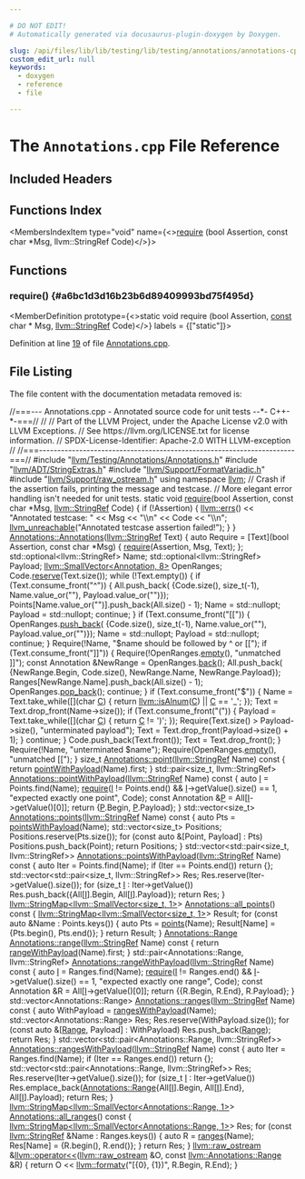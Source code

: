 ```yaml
---

# DO NOT EDIT!
# Automatically generated via docusaurus-plugin-doxygen by Doxygen.

slug: /api/files/lib/lib/testing/lib/testing/annotations/annotations-cpp
custom_edit_url: null
keywords:
  - doxygen
  - reference
  - file

---
```





# The `Annotations.cpp` File Reference

<DoxygenPage pluginConfig={pluginConfig}>



## Included Headers

<IncludesList>
<IncludesListItem
  filePath="llvm/Testing/Annotations/Annotations.h"
  permalink="/docs/api/files/include/include/llvm/include/llvm/testing/include/llvm/testing/annotations/annotations-h"
  isLocal="true" />
<IncludesListItem
  filePath="llvm/ADT/StringExtras.h"
  permalink="/docs/api/files/include/include/llvm/include/llvm/adt/stringextras-h"
  isLocal="true" />
<IncludesListItem
  filePath="llvm/Support/FormatVariadic.h"
  permalink="/docs/api/files/include/include/llvm/include/llvm/support/formatvariadic-h"
  isLocal="true" />
<IncludesListItem
  filePath="llvm/Support/raw_ostream.h"
  permalink="/docs/api/files/include/include/llvm/include/llvm/support/raw-ostream-h"
  isLocal="true" />
</IncludesList>

## Functions Index

<MembersIndex>

<MembersIndexItem
  type="void"
  name={<><a href="#a6bc1d3d16b23b6d89409993bd75f495d">require</a> (bool Assertion, const char &#42;Msg, llvm::StringRef Code)</>}>
</MembersIndexItem>

</MembersIndex>


<SectionDefinition>

## Functions

### require() {#a6bc1d3d16b23b6d89409993bd75f495d}

<MemberDefinition
  prototype={<>static void require (bool Assertion, <a href="/docs/api/files/lib/lib/target/lib/target/aarch64/aarch64promoteconstant-cpp/#a90f8350fecae261c25be85d38b451bff">const</a> char &#42; Msg, <a href="/docs/api/classes/llvm/stringref">llvm::StringRef</a> Code)</>}
  labels = {["static"]}>

Definition at line <a href="#l00019">19</a> of file <a href="/docs/api/files/lib/lib/testing/lib/testing/annotations/annotations-cpp">Annotations.cpp</a>.
</MemberDefinition>

</SectionDefinition>

## File Listing

The file content with the documentation metadata removed is:

<ProgramListing>

<Link id="l00001" /><CodeLine lineNumber="1"><Highlight kind="comment">//===--- Annotations.cpp - Annotated source code for unit tests --&#42;- C++-&#42;-===//</Highlight><Highlight kind="normal"></Highlight></CodeLine>
<Link id="l00002" /><CodeLine lineNumber="2"><Highlight kind="normal"></Highlight><Highlight kind="comment">//</Highlight><Highlight kind="normal"></Highlight></CodeLine>
<Link id="l00003" /><CodeLine lineNumber="3"><Highlight kind="normal"></Highlight><Highlight kind="comment">// Part of the LLVM Project, under the Apache License v2.0 with LLVM Exceptions.</Highlight><Highlight kind="normal"></Highlight></CodeLine>
<Link id="l00004" /><CodeLine lineNumber="4"><Highlight kind="normal"></Highlight><Highlight kind="comment">// See https://llvm.org/LICENSE.txt for license information.</Highlight><Highlight kind="normal"></Highlight></CodeLine>
<Link id="l00005" /><CodeLine lineNumber="5"><Highlight kind="normal"></Highlight><Highlight kind="comment">// SPDX-License-Identifier: Apache-2.0 WITH LLVM-exception</Highlight><Highlight kind="normal"></Highlight></CodeLine>
<Link id="l00006" /><CodeLine lineNumber="6"><Highlight kind="normal"></Highlight><Highlight kind="comment">//</Highlight><Highlight kind="normal"></Highlight></CodeLine>
<Link id="l00007" /><CodeLine lineNumber="7"><Highlight kind="normal"></Highlight><Highlight kind="comment">//===----------------------------------------------------------------------===//</Highlight><Highlight kind="normal"></Highlight></CodeLine>
<Link id="l00008" /><CodeLine lineNumber="8"><Highlight kind="normal"></Highlight></CodeLine>
<Link id="l00009" /><CodeLine lineNumber="9"><Highlight kind="normal"></Highlight><Highlight kind="preprocessor">#include &quot;<a href="/docs/api/files/include/include/llvm/include/llvm/testing/include/llvm/testing/annotations/annotations-h">llvm/Testing/Annotations/Annotations.h</a>&quot;</Highlight><Highlight kind="normal"></Highlight></CodeLine>
<Link id="l00010" /><CodeLine lineNumber="10"><Highlight kind="normal"></Highlight></CodeLine>
<Link id="l00011" /><CodeLine lineNumber="11"><Highlight kind="normal"></Highlight><Highlight kind="preprocessor">#include &quot;<a href="/docs/api/files/include/include/llvm/include/llvm/adt/stringextras-h">llvm/ADT/StringExtras.h</a>&quot;</Highlight><Highlight kind="normal"></Highlight></CodeLine>
<Link id="l00012" /><CodeLine lineNumber="12"><Highlight kind="normal"></Highlight><Highlight kind="preprocessor">#include &quot;<a href="/docs/api/files/include/include/llvm/include/llvm/support/formatvariadic-h">llvm/Support/FormatVariadic.h</a>&quot;</Highlight><Highlight kind="normal"></Highlight></CodeLine>
<Link id="l00013" /><CodeLine lineNumber="13"><Highlight kind="normal"></Highlight><Highlight kind="preprocessor">#include &quot;<a href="/docs/api/files/include/include/llvm/include/llvm/support/raw-ostream-h">llvm/Support/raw&#95;ostream.h</a>&quot;</Highlight><Highlight kind="normal"></Highlight></CodeLine>
<Link id="l00014" /><CodeLine lineNumber="14"><Highlight kind="normal"></Highlight></CodeLine>
<Link id="l00015" /><CodeLine lineNumber="15"><Highlight kind="normal"></Highlight><Highlight kind="keyword">using namespace </Highlight><Highlight kind="normal"><a href="/docs/api/namespaces/llvm">llvm</a>;</Highlight></CodeLine>
<Link id="l00016" /><CodeLine lineNumber="16"><Highlight kind="normal"></Highlight></CodeLine>
<Link id="l00017" /><CodeLine lineNumber="17"><Highlight kind="normal"></Highlight><Highlight kind="comment">// Crash if the assertion fails, printing the message and testcase.</Highlight><Highlight kind="normal"></Highlight></CodeLine>
<Link id="l00018" /><CodeLine lineNumber="18"><Highlight kind="normal"></Highlight><Highlight kind="comment">// More elegant error handling isn&#39;t needed for unit tests.</Highlight><Highlight kind="normal"></Highlight></CodeLine>
<Link id="l00019" /><CodeLine lineNumber="19" lineLink="#a6bc1d3d16b23b6d89409993bd75f495d"><Highlight kind="normal"></Highlight><Highlight kind="keyword">static</Highlight><Highlight kind="normal"> </Highlight><Highlight kind="keywordtype">void</Highlight><Highlight kind="normal"> <a href="#a6bc1d3d16b23b6d89409993bd75f495d">require</a>(</Highlight><Highlight kind="keywordtype">bool</Highlight><Highlight kind="normal"> Assertion, </Highlight><Highlight kind="keyword">const</Highlight><Highlight kind="normal"> </Highlight><Highlight kind="keywordtype">char</Highlight><Highlight kind="normal"> &#42;Msg, <a href="/docs/api/classes/llvm/stringref">llvm::StringRef</a> Code) &#123;</Highlight></CodeLine>
<Link id="l00020" /><CodeLine lineNumber="20"><Highlight kind="normal">  </Highlight><Highlight kind="keywordflow">if</Highlight><Highlight kind="normal"> (!Assertion) &#123;</Highlight></CodeLine>
<Link id="l00021" /><CodeLine lineNumber="21"><Highlight kind="normal">    <a href="/docs/api/namespaces/llvm/#a9a7b5c68c90f85baaedaa854cc5002cc">llvm::errs</a>() &lt;&lt; </Highlight><Highlight kind="stringliteral">&quot;Annotated testcase: &quot;</Highlight><Highlight kind="normal"> &lt;&lt; Msg &lt;&lt; </Highlight><Highlight kind="stringliteral">&quot;\\n&quot;</Highlight><Highlight kind="normal"> &lt;&lt; Code &lt;&lt; </Highlight><Highlight kind="stringliteral">&quot;\\n&quot;</Highlight><Highlight kind="normal">;</Highlight></CodeLine>
<Link id="l00022" /><CodeLine lineNumber="22"><Highlight kind="normal">    <a href="/docs/api/files/include/include/llvm/include/llvm/support/errorhandling-h/#ace243f5c25697a1107cce46626b3dc94">llvm&#95;unreachable</a>(</Highlight><Highlight kind="stringliteral">&quot;Annotated testcase assertion failed!&quot;</Highlight><Highlight kind="normal">);</Highlight></CodeLine>
<Link id="l00023" /><CodeLine lineNumber="23"><Highlight kind="normal">  &#125;</Highlight></CodeLine>
<Link id="l00024" /><CodeLine lineNumber="24"><Highlight kind="normal">&#125;</Highlight></CodeLine>
<Link id="l00025" /><CodeLine lineNumber="25"><Highlight kind="normal"></Highlight></CodeLine>
<Link id="l00026" /><CodeLine lineNumber="26" lineLink="/docs/api/classes/llvm/annotations/#a0ac05d465c3984a3a3fe146902cf3759"><Highlight kind="normal"><a href="/docs/api/classes/llvm/annotations/#a0ac05d465c3984a3a3fe146902cf3759">Annotations::Annotations</a>(<a href="/docs/api/classes/llvm/stringref">llvm::StringRef</a> Text) &#123;</Highlight></CodeLine>
<Link id="l00027" /><CodeLine lineNumber="27"><Highlight kind="normal">  </Highlight><Highlight kind="keyword">auto</Highlight><Highlight kind="normal"> Require = &#91;Text&#93;(</Highlight><Highlight kind="keywordtype">bool</Highlight><Highlight kind="normal"> Assertion, </Highlight><Highlight kind="keyword">const</Highlight><Highlight kind="normal"> </Highlight><Highlight kind="keywordtype">char</Highlight><Highlight kind="normal"> &#42;Msg) &#123;</Highlight></CodeLine>
<Link id="l00028" /><CodeLine lineNumber="28"><Highlight kind="normal">    <a href="#a6bc1d3d16b23b6d89409993bd75f495d">require</a>(Assertion, Msg, Text);</Highlight></CodeLine>
<Link id="l00029" /><CodeLine lineNumber="29"><Highlight kind="normal">  &#125;;</Highlight></CodeLine>
<Link id="l00030" /><CodeLine lineNumber="30"><Highlight kind="normal">  std::optional&lt;llvm::StringRef&gt; Name;</Highlight></CodeLine>
<Link id="l00031" /><CodeLine lineNumber="31"><Highlight kind="normal">  std::optional&lt;llvm::StringRef&gt; Payload;</Highlight></CodeLine>
<Link id="l00032" /><CodeLine lineNumber="32"><Highlight kind="normal">  <a href="/docs/api/classes/llvm/smallvector">llvm::SmallVector&lt;Annotation, 8&gt;</a> OpenRanges;</Highlight></CodeLine>
<Link id="l00033" /><CodeLine lineNumber="33"><Highlight kind="normal"></Highlight></CodeLine>
<Link id="l00034" /><CodeLine lineNumber="34"><Highlight kind="normal">  Code.<a href="/docs/api/classes/llvm/smallvectorimpl/#a499ea32ca1b8d16cedfe01d1e5b08f29">reserve</a>(Text.size());</Highlight></CodeLine>
<Link id="l00035" /><CodeLine lineNumber="35"><Highlight kind="normal">  </Highlight><Highlight kind="keywordflow">while</Highlight><Highlight kind="normal"> (!Text.empty()) &#123;</Highlight></CodeLine>
<Link id="l00036" /><CodeLine lineNumber="36"><Highlight kind="normal">    </Highlight><Highlight kind="keywordflow">if</Highlight><Highlight kind="normal"> (Text.consume&#95;front(</Highlight><Highlight kind="stringliteral">&quot;^&quot;</Highlight><Highlight kind="normal">)) &#123;</Highlight></CodeLine>
<Link id="l00037" /><CodeLine lineNumber="37"><Highlight kind="normal">      All.push&#95;back(</Highlight></CodeLine>
<Link id="l00038" /><CodeLine lineNumber="38"><Highlight kind="normal">          &#123;Code.size(), size&#95;t(-1), Name.value&#95;or(</Highlight><Highlight kind="stringliteral">&quot;&quot;</Highlight><Highlight kind="normal">), Payload.value&#95;or(</Highlight><Highlight kind="stringliteral">&quot;&quot;</Highlight><Highlight kind="normal">)&#125;);</Highlight></CodeLine>
<Link id="l00039" /><CodeLine lineNumber="39"><Highlight kind="normal">      Points&#91;Name.value&#95;or(</Highlight><Highlight kind="stringliteral">&quot;&quot;</Highlight><Highlight kind="normal">)&#93;.push&#95;back(All.size() - 1);</Highlight></CodeLine>
<Link id="l00040" /><CodeLine lineNumber="40"><Highlight kind="normal">      Name = std::nullopt;</Highlight></CodeLine>
<Link id="l00041" /><CodeLine lineNumber="41"><Highlight kind="normal">      Payload = std::nullopt;</Highlight></CodeLine>
<Link id="l00042" /><CodeLine lineNumber="42"><Highlight kind="normal">      </Highlight><Highlight kind="keywordflow">continue</Highlight><Highlight kind="normal">;</Highlight></CodeLine>
<Link id="l00043" /><CodeLine lineNumber="43"><Highlight kind="normal">    &#125;</Highlight></CodeLine>
<Link id="l00044" /><CodeLine lineNumber="44"><Highlight kind="normal">    </Highlight><Highlight kind="keywordflow">if</Highlight><Highlight kind="normal"> (Text.consume&#95;front(</Highlight><Highlight kind="stringliteral">&quot;&#91;&#91;&quot;</Highlight><Highlight kind="normal">)) &#123;</Highlight></CodeLine>
<Link id="l00045" /><CodeLine lineNumber="45"><Highlight kind="normal">      OpenRanges.<a href="/docs/api/classes/llvm/smallvectortemplatebase/#af42bfbc067df27c19ee2fc859df58799">push&#95;back</a>(</Highlight></CodeLine>
<Link id="l00046" /><CodeLine lineNumber="46"><Highlight kind="normal">          &#123;Code.size(), size&#95;t(-1), Name.value&#95;or(</Highlight><Highlight kind="stringliteral">&quot;&quot;</Highlight><Highlight kind="normal">), Payload.value&#95;or(</Highlight><Highlight kind="stringliteral">&quot;&quot;</Highlight><Highlight kind="normal">)&#125;);</Highlight></CodeLine>
<Link id="l00047" /><CodeLine lineNumber="47"><Highlight kind="normal">      Name = std::nullopt;</Highlight></CodeLine>
<Link id="l00048" /><CodeLine lineNumber="48"><Highlight kind="normal">      Payload = std::nullopt;</Highlight></CodeLine>
<Link id="l00049" /><CodeLine lineNumber="49"><Highlight kind="normal">      </Highlight><Highlight kind="keywordflow">continue</Highlight><Highlight kind="normal">;</Highlight></CodeLine>
<Link id="l00050" /><CodeLine lineNumber="50"><Highlight kind="normal">    &#125;</Highlight></CodeLine>
<Link id="l00051" /><CodeLine lineNumber="51"><Highlight kind="normal">    Require(!Name, </Highlight><Highlight kind="stringliteral">&quot;$name should be followed by ^ or &#91;&#91;&quot;</Highlight><Highlight kind="normal">);</Highlight></CodeLine>
<Link id="l00052" /><CodeLine lineNumber="52"><Highlight kind="normal">    </Highlight><Highlight kind="keywordflow">if</Highlight><Highlight kind="normal"> (Text.consume&#95;front(</Highlight><Highlight kind="stringliteral">&quot;&#93;&#93;&quot;</Highlight><Highlight kind="normal">)) &#123;</Highlight></CodeLine>
<Link id="l00053" /><CodeLine lineNumber="53"><Highlight kind="normal">      Require(!OpenRanges.<a href="/docs/api/classes/llvm/smallvectortemplatecommon/#ad9a3c7bc26b130377bbafc170b5f88a2">empty</a>(), </Highlight><Highlight kind="stringliteral">&quot;unmatched &#93;&#93;&quot;</Highlight><Highlight kind="normal">);</Highlight></CodeLine>
<Link id="l00054" /><CodeLine lineNumber="54"><Highlight kind="normal"></Highlight></CodeLine>
<Link id="l00055" /><CodeLine lineNumber="55"><Highlight kind="normal">      </Highlight><Highlight kind="keyword">const</Highlight><Highlight kind="normal"> Annotation &amp;NewRange = OpenRanges.<a href="/docs/api/classes/llvm/smallvectortemplatecommon/#acd9e771a3296c6b24146955754620557">back</a>();</Highlight></CodeLine>
<Link id="l00056" /><CodeLine lineNumber="56"><Highlight kind="normal">      All.push&#95;back(</Highlight></CodeLine>
<Link id="l00057" /><CodeLine lineNumber="57"><Highlight kind="normal">          &#123;NewRange.Begin, Code.size(), NewRange.Name, NewRange.Payload&#125;);</Highlight></CodeLine>
<Link id="l00058" /><CodeLine lineNumber="58"><Highlight kind="normal">      Ranges&#91;NewRange.Name&#93;.push&#95;back(All.size() - 1);</Highlight></CodeLine>
<Link id="l00059" /><CodeLine lineNumber="59"><Highlight kind="normal"></Highlight></CodeLine>
<Link id="l00060" /><CodeLine lineNumber="60"><Highlight kind="normal">      OpenRanges.<a href="/docs/api/classes/llvm/smallvectortemplatebase/#ad97688dfe9cd802e2a0691cbe620218a">pop&#95;back</a>();</Highlight></CodeLine>
<Link id="l00061" /><CodeLine lineNumber="61"><Highlight kind="normal">      </Highlight><Highlight kind="keywordflow">continue</Highlight><Highlight kind="normal">;</Highlight></CodeLine>
<Link id="l00062" /><CodeLine lineNumber="62"><Highlight kind="normal">    &#125;</Highlight></CodeLine>
<Link id="l00063" /><CodeLine lineNumber="63"><Highlight kind="normal">    </Highlight><Highlight kind="keywordflow">if</Highlight><Highlight kind="normal"> (Text.consume&#95;front(</Highlight><Highlight kind="stringliteral">&quot;$&quot;</Highlight><Highlight kind="normal">)) &#123;</Highlight></CodeLine>
<Link id="l00064" /><CodeLine lineNumber="64"><Highlight kind="normal">      Name =</Highlight></CodeLine>
<Link id="l00065" /><CodeLine lineNumber="65"><Highlight kind="normal">          Text.take&#95;while(&#91;&#93;(</Highlight><Highlight kind="keywordtype">char</Highlight><Highlight kind="normal"> <a href="/docs/api/namespaces/llvm/callingconv/#ac6aa1387c4375260e2468eb5a77fdb4cafd841a49aec1539bc88abc8ff9e170fb">C</a>) &#123; </Highlight><Highlight kind="keywordflow">return</Highlight><Highlight kind="normal"> <a href="/docs/api/namespaces/llvm/#a8a0d39a17f2152e31271da7e7491d60e">llvm::isAlnum</a>(<a href="/docs/api/namespaces/llvm/callingconv/#ac6aa1387c4375260e2468eb5a77fdb4cafd841a49aec1539bc88abc8ff9e170fb">C</a>) || <a href="/docs/api/namespaces/llvm/callingconv/#ac6aa1387c4375260e2468eb5a77fdb4cafd841a49aec1539bc88abc8ff9e170fb">C</a> == </Highlight><Highlight kind="charliteral">&#39;&#95;&#39;</Highlight><Highlight kind="normal">; &#125;);</Highlight></CodeLine>
<Link id="l00066" /><CodeLine lineNumber="66"><Highlight kind="normal">      Text = Text.drop&#95;front(Name-&gt;size());</Highlight></CodeLine>
<Link id="l00067" /><CodeLine lineNumber="67"><Highlight kind="normal"></Highlight></CodeLine>
<Link id="l00068" /><CodeLine lineNumber="68"><Highlight kind="normal">      </Highlight><Highlight kind="keywordflow">if</Highlight><Highlight kind="normal"> (Text.consume&#95;front(</Highlight><Highlight kind="stringliteral">&quot;(&quot;</Highlight><Highlight kind="normal">)) &#123;</Highlight></CodeLine>
<Link id="l00069" /><CodeLine lineNumber="69"><Highlight kind="normal">        Payload = Text.take&#95;while(&#91;&#93;(</Highlight><Highlight kind="keywordtype">char</Highlight><Highlight kind="normal"> <a href="/docs/api/namespaces/llvm/callingconv/#ac6aa1387c4375260e2468eb5a77fdb4cafd841a49aec1539bc88abc8ff9e170fb">C</a>) &#123; </Highlight><Highlight kind="keywordflow">return</Highlight><Highlight kind="normal"> <a href="/docs/api/namespaces/llvm/callingconv/#ac6aa1387c4375260e2468eb5a77fdb4cafd841a49aec1539bc88abc8ff9e170fb">C</a> != </Highlight><Highlight kind="charliteral">&#39;)&#39;</Highlight><Highlight kind="normal">; &#125;);</Highlight></CodeLine>
<Link id="l00070" /><CodeLine lineNumber="70"><Highlight kind="normal">        Require(Text.size() &gt; Payload-&gt;size(), </Highlight><Highlight kind="stringliteral">&quot;unterminated payload&quot;</Highlight><Highlight kind="normal">);</Highlight></CodeLine>
<Link id="l00071" /><CodeLine lineNumber="71"><Highlight kind="normal">        Text = Text.drop&#95;front(Payload-&gt;size() + 1);</Highlight></CodeLine>
<Link id="l00072" /><CodeLine lineNumber="72"><Highlight kind="normal">      &#125;</Highlight></CodeLine>
<Link id="l00073" /><CodeLine lineNumber="73"><Highlight kind="normal"></Highlight></CodeLine>
<Link id="l00074" /><CodeLine lineNumber="74"><Highlight kind="normal">      </Highlight><Highlight kind="keywordflow">continue</Highlight><Highlight kind="normal">;</Highlight></CodeLine>
<Link id="l00075" /><CodeLine lineNumber="75"><Highlight kind="normal">    &#125;</Highlight></CodeLine>
<Link id="l00076" /><CodeLine lineNumber="76"><Highlight kind="normal">    Code.push&#95;back(Text.front());</Highlight></CodeLine>
<Link id="l00077" /><CodeLine lineNumber="77"><Highlight kind="normal">    Text = Text.drop&#95;front();</Highlight></CodeLine>
<Link id="l00078" /><CodeLine lineNumber="78"><Highlight kind="normal">  &#125;</Highlight></CodeLine>
<Link id="l00079" /><CodeLine lineNumber="79"><Highlight kind="normal">  Require(!Name, </Highlight><Highlight kind="stringliteral">&quot;unterminated $name&quot;</Highlight><Highlight kind="normal">);</Highlight></CodeLine>
<Link id="l00080" /><CodeLine lineNumber="80"><Highlight kind="normal">  Require(OpenRanges.<a href="/docs/api/classes/llvm/smallvectortemplatecommon/#ad9a3c7bc26b130377bbafc170b5f88a2">empty</a>(), </Highlight><Highlight kind="stringliteral">&quot;unmatched &#91;&#91;&quot;</Highlight><Highlight kind="normal">);</Highlight></CodeLine>
<Link id="l00081" /><CodeLine lineNumber="81"><Highlight kind="normal">&#125;</Highlight></CodeLine>
<Link id="l00082" /><CodeLine lineNumber="82"><Highlight kind="normal"></Highlight></CodeLine>
<Link id="l00083" /><CodeLine lineNumber="83" lineLink="/docs/api/classes/llvm/annotations/#a42b915e89f7fd192619acba583ca3852"><Highlight kind="normal"></Highlight><Highlight kind="keywordtype">size&#95;t</Highlight><Highlight kind="normal"> <a href="/docs/api/classes/llvm/annotations/#a42b915e89f7fd192619acba583ca3852">Annotations::point</a>(<a href="/docs/api/classes/llvm/stringref">llvm::StringRef</a> Name)</Highlight><Highlight kind="keyword"> const </Highlight><Highlight kind="normal">&#123;</Highlight></CodeLine>
<Link id="l00084" /><CodeLine lineNumber="84"><Highlight kind="normal">  </Highlight><Highlight kind="keywordflow">return</Highlight><Highlight kind="normal"> <a href="/docs/api/classes/llvm/annotations/#a485a64dfa1a7552e15848e40cf73e9ab">pointWithPayload</a>(Name).first;</Highlight></CodeLine>
<Link id="l00085" /><CodeLine lineNumber="85"><Highlight kind="normal">&#125;</Highlight></CodeLine>
<Link id="l00086" /><CodeLine lineNumber="86"><Highlight kind="normal"></Highlight></CodeLine>
<Link id="l00087" /><CodeLine lineNumber="87"><Highlight kind="normal">std::pair&lt;size&#95;t, llvm::StringRef&gt;</Highlight></CodeLine>
<Link id="l00088" /><CodeLine lineNumber="88" lineLink="/docs/api/classes/llvm/annotations/#a485a64dfa1a7552e15848e40cf73e9ab"><Highlight kind="normal"><a href="/docs/api/classes/llvm/annotations/#a485a64dfa1a7552e15848e40cf73e9ab">Annotations::pointWithPayload</a>(<a href="/docs/api/classes/llvm/stringref">llvm::StringRef</a> Name)</Highlight><Highlight kind="keyword"> const </Highlight><Highlight kind="normal">&#123;</Highlight></CodeLine>
<Link id="l00089" /><CodeLine lineNumber="89"><Highlight kind="normal">  </Highlight><Highlight kind="keyword">auto</Highlight><Highlight kind="normal"> <a href="/docs/api/files/lib/lib/support/md5-cpp/#ac0eafdc9ee161b71e7af98af736952fd">I</a> = Points.find(Name);</Highlight></CodeLine>
<Link id="l00090" /><CodeLine lineNumber="90"><Highlight kind="normal">  <a href="#a6bc1d3d16b23b6d89409993bd75f495d">require</a>(<a href="/docs/api/files/lib/lib/support/md5-cpp/#ac0eafdc9ee161b71e7af98af736952fd">I</a> != Points.end() &amp;&amp; <a href="/docs/api/files/lib/lib/support/md5-cpp/#ac0eafdc9ee161b71e7af98af736952fd">I</a>-&gt;getValue().size() == 1,</Highlight></CodeLine>
<Link id="l00091" /><CodeLine lineNumber="91"><Highlight kind="normal">          </Highlight><Highlight kind="stringliteral">&quot;expected exactly one point&quot;</Highlight><Highlight kind="normal">, Code);</Highlight></CodeLine>
<Link id="l00092" /><CodeLine lineNumber="92"><Highlight kind="normal">  </Highlight><Highlight kind="keyword">const</Highlight><Highlight kind="normal"> Annotation &amp;<a href="/docs/api/files/lib/lib/option/option-cpp/#a04665169063c8ca1f2ea96c27fc7c2b2">P</a> = All&#91;<a href="/docs/api/files/lib/lib/support/md5-cpp/#ac0eafdc9ee161b71e7af98af736952fd">I</a>-&gt;getValue()&#91;0&#93;&#93;;</Highlight></CodeLine>
<Link id="l00093" /><CodeLine lineNumber="93"><Highlight kind="normal">  </Highlight><Highlight kind="keywordflow">return</Highlight><Highlight kind="normal"> &#123;<a href="/docs/api/files/lib/lib/option/option-cpp/#a04665169063c8ca1f2ea96c27fc7c2b2">P</a>.Begin, <a href="/docs/api/files/lib/lib/option/option-cpp/#a04665169063c8ca1f2ea96c27fc7c2b2">P</a>.Payload&#125;;</Highlight></CodeLine>
<Link id="l00094" /><CodeLine lineNumber="94"><Highlight kind="normal">&#125;</Highlight></CodeLine>
<Link id="l00095" /><CodeLine lineNumber="95"><Highlight kind="normal"></Highlight></CodeLine>
<Link id="l00096" /><CodeLine lineNumber="96" lineLink="/docs/api/classes/llvm/annotations/#ab1335a2c7dcf591c0105a3cfca7f175a"><Highlight kind="normal">std::vector&lt;size&#95;t&gt; <a href="/docs/api/classes/llvm/annotations/#ab1335a2c7dcf591c0105a3cfca7f175a">Annotations::points</a>(<a href="/docs/api/classes/llvm/stringref">llvm::StringRef</a> Name)</Highlight><Highlight kind="keyword"> const </Highlight><Highlight kind="normal">&#123;</Highlight></CodeLine>
<Link id="l00097" /><CodeLine lineNumber="97"><Highlight kind="normal">  </Highlight><Highlight kind="keyword">auto</Highlight><Highlight kind="normal"> Pts = <a href="/docs/api/classes/llvm/annotations/#a0ea3e0653753ce329def33d16faaf4d8">pointsWithPayload</a>(Name);</Highlight></CodeLine>
<Link id="l00098" /><CodeLine lineNumber="98"><Highlight kind="normal">  std::vector&lt;size&#95;t&gt; Positions;</Highlight></CodeLine>
<Link id="l00099" /><CodeLine lineNumber="99"><Highlight kind="normal">  Positions.reserve(Pts.size());</Highlight></CodeLine>
<Link id="l00100" /><CodeLine lineNumber="100"><Highlight kind="normal">  </Highlight><Highlight kind="keywordflow">for</Highlight><Highlight kind="normal"> (</Highlight><Highlight kind="keyword">const</Highlight><Highlight kind="normal"> </Highlight><Highlight kind="keyword">auto</Highlight><Highlight kind="normal"> &amp;&#91;Point, Payload&#93; : Pts)</Highlight></CodeLine>
<Link id="l00101" /><CodeLine lineNumber="101"><Highlight kind="normal">    Positions.push&#95;back(Point);</Highlight></CodeLine>
<Link id="l00102" /><CodeLine lineNumber="102"><Highlight kind="normal">  </Highlight><Highlight kind="keywordflow">return</Highlight><Highlight kind="normal"> Positions;</Highlight></CodeLine>
<Link id="l00103" /><CodeLine lineNumber="103"><Highlight kind="normal">&#125;</Highlight></CodeLine>
<Link id="l00104" /><CodeLine lineNumber="104"><Highlight kind="normal"></Highlight></CodeLine>
<Link id="l00105" /><CodeLine lineNumber="105"><Highlight kind="normal">std::vector&lt;std::pair&lt;size&#95;t, llvm::StringRef&gt;&gt;</Highlight></CodeLine>
<Link id="l00106" /><CodeLine lineNumber="106" lineLink="/docs/api/classes/llvm/annotations/#a0ea3e0653753ce329def33d16faaf4d8"><Highlight kind="normal"><a href="/docs/api/classes/llvm/annotations/#a0ea3e0653753ce329def33d16faaf4d8">Annotations::pointsWithPayload</a>(<a href="/docs/api/classes/llvm/stringref">llvm::StringRef</a> Name)</Highlight><Highlight kind="keyword"> const </Highlight><Highlight kind="normal">&#123;</Highlight></CodeLine>
<Link id="l00107" /><CodeLine lineNumber="107"><Highlight kind="normal">  </Highlight><Highlight kind="keyword">auto</Highlight><Highlight kind="normal"> Iter = Points.find(Name);</Highlight></CodeLine>
<Link id="l00108" /><CodeLine lineNumber="108"><Highlight kind="normal">  </Highlight><Highlight kind="keywordflow">if</Highlight><Highlight kind="normal"> (Iter == Points.end())</Highlight></CodeLine>
<Link id="l00109" /><CodeLine lineNumber="109"><Highlight kind="normal">    </Highlight><Highlight kind="keywordflow">return</Highlight><Highlight kind="normal"> &#123;&#125;;</Highlight></CodeLine>
<Link id="l00110" /><CodeLine lineNumber="110"><Highlight kind="normal"></Highlight></CodeLine>
<Link id="l00111" /><CodeLine lineNumber="111"><Highlight kind="normal">  std::vector&lt;std::pair&lt;size&#95;t, llvm::StringRef&gt;&gt; Res;</Highlight></CodeLine>
<Link id="l00112" /><CodeLine lineNumber="112"><Highlight kind="normal">  Res.reserve(Iter-&gt;getValue().size());</Highlight></CodeLine>
<Link id="l00113" /><CodeLine lineNumber="113"><Highlight kind="normal">  </Highlight><Highlight kind="keywordflow">for</Highlight><Highlight kind="normal"> (</Highlight><Highlight kind="keywordtype">size&#95;t</Highlight><Highlight kind="normal"> <a href="/docs/api/files/lib/lib/support/md5-cpp/#ac0eafdc9ee161b71e7af98af736952fd">I</a> : Iter-&gt;getValue())</Highlight></CodeLine>
<Link id="l00114" /><CodeLine lineNumber="114"><Highlight kind="normal">    Res.push&#95;back(&#123;All&#91;<a href="/docs/api/files/lib/lib/support/md5-cpp/#ac0eafdc9ee161b71e7af98af736952fd">I</a>&#93;.Begin, All&#91;<a href="/docs/api/files/lib/lib/support/md5-cpp/#ac0eafdc9ee161b71e7af98af736952fd">I</a>&#93;.Payload&#125;);</Highlight></CodeLine>
<Link id="l00115" /><CodeLine lineNumber="115"><Highlight kind="normal"></Highlight></CodeLine>
<Link id="l00116" /><CodeLine lineNumber="116"><Highlight kind="normal">  </Highlight><Highlight kind="keywordflow">return</Highlight><Highlight kind="normal"> Res;</Highlight></CodeLine>
<Link id="l00117" /><CodeLine lineNumber="117"><Highlight kind="normal">&#125;</Highlight></CodeLine>
<Link id="l00118" /><CodeLine lineNumber="118"><Highlight kind="normal"></Highlight></CodeLine>
<Link id="l00119" /><CodeLine lineNumber="119" lineLink="/docs/api/classes/llvm/annotations/#a590f64db035dd168d54db413db5c8d4d"><Highlight kind="normal"><a href="/docs/api/classes/llvm/stringmap">llvm::StringMap&lt;llvm::SmallVector&lt;size&#95;t, 1&gt;</a>&gt; <a href="/docs/api/classes/llvm/annotations/#a590f64db035dd168d54db413db5c8d4d">Annotations::all&#95;points</a>()</Highlight><Highlight kind="keyword"> const </Highlight><Highlight kind="normal">&#123;</Highlight></CodeLine>
<Link id="l00120" /><CodeLine lineNumber="120"><Highlight kind="normal">  <a href="/docs/api/classes/llvm/stringmap">llvm::StringMap&lt;llvm::SmallVector&lt;size&#95;t, 1&gt;</a>&gt; Result;</Highlight></CodeLine>
<Link id="l00121" /><CodeLine lineNumber="121"><Highlight kind="normal">  </Highlight><Highlight kind="keywordflow">for</Highlight><Highlight kind="normal"> (</Highlight><Highlight kind="keyword">const</Highlight><Highlight kind="normal"> </Highlight><Highlight kind="keyword">auto</Highlight><Highlight kind="normal"> &amp;Name : Points.keys()) &#123;</Highlight></CodeLine>
<Link id="l00122" /><CodeLine lineNumber="122"><Highlight kind="normal">    </Highlight><Highlight kind="keyword">auto</Highlight><Highlight kind="normal"> Pts = <a href="/docs/api/classes/llvm/annotations/#ab1335a2c7dcf591c0105a3cfca7f175a">points</a>(Name);</Highlight></CodeLine>
<Link id="l00123" /><CodeLine lineNumber="123"><Highlight kind="normal">    Result&#91;Name&#93; = &#123;Pts.begin(), Pts.end()&#125;;</Highlight></CodeLine>
<Link id="l00124" /><CodeLine lineNumber="124"><Highlight kind="normal">  &#125;</Highlight></CodeLine>
<Link id="l00125" /><CodeLine lineNumber="125"><Highlight kind="normal">  </Highlight><Highlight kind="keywordflow">return</Highlight><Highlight kind="normal"> Result;</Highlight></CodeLine>
<Link id="l00126" /><CodeLine lineNumber="126"><Highlight kind="normal">&#125;</Highlight></CodeLine>
<Link id="l00127" /><CodeLine lineNumber="127"><Highlight kind="normal"></Highlight></CodeLine>
<Link id="l00128" /><CodeLine lineNumber="128" lineLink="/docs/api/classes/llvm/annotations/#a166ba4b3d7ad48c9d15b73f375d258f9"><Highlight kind="normal"><a href="/docs/api/structs/llvm/annotations/range">Annotations::Range</a> <a href="/docs/api/classes/llvm/annotations/#a166ba4b3d7ad48c9d15b73f375d258f9">Annotations::range</a>(<a href="/docs/api/classes/llvm/stringref">llvm::StringRef</a> Name)</Highlight><Highlight kind="keyword"> const </Highlight><Highlight kind="normal">&#123;</Highlight></CodeLine>
<Link id="l00129" /><CodeLine lineNumber="129"><Highlight kind="normal">  </Highlight><Highlight kind="keywordflow">return</Highlight><Highlight kind="normal"> <a href="/docs/api/classes/llvm/annotations/#a8c95845d9f1a25591c241754c276c6b1">rangeWithPayload</a>(Name).first;</Highlight></CodeLine>
<Link id="l00130" /><CodeLine lineNumber="130"><Highlight kind="normal">&#125;</Highlight></CodeLine>
<Link id="l00131" /><CodeLine lineNumber="131"><Highlight kind="normal"></Highlight></CodeLine>
<Link id="l00132" /><CodeLine lineNumber="132"><Highlight kind="normal">std::pair&lt;Annotations::Range, llvm::StringRef&gt;</Highlight></CodeLine>
<Link id="l00133" /><CodeLine lineNumber="133" lineLink="/docs/api/classes/llvm/annotations/#a8c95845d9f1a25591c241754c276c6b1"><Highlight kind="normal"><a href="/docs/api/classes/llvm/annotations/#a8c95845d9f1a25591c241754c276c6b1">Annotations::rangeWithPayload</a>(<a href="/docs/api/classes/llvm/stringref">llvm::StringRef</a> Name)</Highlight><Highlight kind="keyword"> const </Highlight><Highlight kind="normal">&#123;</Highlight></CodeLine>
<Link id="l00134" /><CodeLine lineNumber="134"><Highlight kind="normal">  </Highlight><Highlight kind="keyword">auto</Highlight><Highlight kind="normal"> <a href="/docs/api/files/lib/lib/support/md5-cpp/#ac0eafdc9ee161b71e7af98af736952fd">I</a> = Ranges.find(Name);</Highlight></CodeLine>
<Link id="l00135" /><CodeLine lineNumber="135"><Highlight kind="normal">  <a href="#a6bc1d3d16b23b6d89409993bd75f495d">require</a>(<a href="/docs/api/files/lib/lib/support/md5-cpp/#ac0eafdc9ee161b71e7af98af736952fd">I</a> != Ranges.end() &amp;&amp; <a href="/docs/api/files/lib/lib/support/md5-cpp/#ac0eafdc9ee161b71e7af98af736952fd">I</a>-&gt;getValue().size() == 1,</Highlight></CodeLine>
<Link id="l00136" /><CodeLine lineNumber="136"><Highlight kind="normal">          </Highlight><Highlight kind="stringliteral">&quot;expected exactly one range&quot;</Highlight><Highlight kind="normal">, Code);</Highlight></CodeLine>
<Link id="l00137" /><CodeLine lineNumber="137"><Highlight kind="normal">  </Highlight><Highlight kind="keyword">const</Highlight><Highlight kind="normal"> Annotation &amp;R = All&#91;<a href="/docs/api/files/lib/lib/support/md5-cpp/#ac0eafdc9ee161b71e7af98af736952fd">I</a>-&gt;getValue()&#91;0&#93;&#93;;</Highlight></CodeLine>
<Link id="l00138" /><CodeLine lineNumber="138"><Highlight kind="normal">  </Highlight><Highlight kind="keywordflow">return</Highlight><Highlight kind="normal"> &#123;&#123;R.Begin, R.End&#125;, R.Payload&#125;;</Highlight></CodeLine>
<Link id="l00139" /><CodeLine lineNumber="139"><Highlight kind="normal">&#125;</Highlight></CodeLine>
<Link id="l00140" /><CodeLine lineNumber="140"><Highlight kind="normal"></Highlight></CodeLine>
<Link id="l00141" /><CodeLine lineNumber="141"><Highlight kind="normal">std::vector&lt;Annotations::Range&gt;</Highlight></CodeLine>
<Link id="l00142" /><CodeLine lineNumber="142" lineLink="/docs/api/classes/llvm/annotations/#a8d08fb0ae76344ab542c85fbffc171a2"><Highlight kind="normal"><a href="/docs/api/classes/llvm/annotations/#a8d08fb0ae76344ab542c85fbffc171a2">Annotations::ranges</a>(<a href="/docs/api/classes/llvm/stringref">llvm::StringRef</a> Name)</Highlight><Highlight kind="keyword"> const </Highlight><Highlight kind="normal">&#123;</Highlight></CodeLine>
<Link id="l00143" /><CodeLine lineNumber="143"><Highlight kind="normal">  </Highlight><Highlight kind="keyword">auto</Highlight><Highlight kind="normal"> WithPayload = <a href="/docs/api/classes/llvm/annotations/#a9a2018d860f9aaf21ad7e92def28aba9">rangesWithPayload</a>(Name);</Highlight></CodeLine>
<Link id="l00144" /><CodeLine lineNumber="144"><Highlight kind="normal">  std::vector&lt;Annotations::Range&gt; Res;</Highlight></CodeLine>
<Link id="l00145" /><CodeLine lineNumber="145"><Highlight kind="normal">  Res.reserve(WithPayload.size());</Highlight></CodeLine>
<Link id="l00146" /><CodeLine lineNumber="146"><Highlight kind="normal">  </Highlight><Highlight kind="keywordflow">for</Highlight><Highlight kind="normal"> (</Highlight><Highlight kind="keyword">const</Highlight><Highlight kind="normal"> </Highlight><Highlight kind="keyword">auto</Highlight><Highlight kind="normal"> &amp;&#91;<a href="/docs/api/structs/llvm/annotations/range">Range</a>, Payload&#93; : WithPayload)</Highlight></CodeLine>
<Link id="l00147" /><CodeLine lineNumber="147"><Highlight kind="normal">    Res.push&#95;back(<a href="/docs/api/structs/llvm/annotations/range">Range</a>);</Highlight></CodeLine>
<Link id="l00148" /><CodeLine lineNumber="148"><Highlight kind="normal">  </Highlight><Highlight kind="keywordflow">return</Highlight><Highlight kind="normal"> Res;</Highlight></CodeLine>
<Link id="l00149" /><CodeLine lineNumber="149"><Highlight kind="normal">&#125;</Highlight></CodeLine>
<Link id="l00150" /><CodeLine lineNumber="150"><Highlight kind="normal">std::vector&lt;std::pair&lt;Annotations::Range, llvm::StringRef&gt;&gt;</Highlight></CodeLine>
<Link id="l00151" /><CodeLine lineNumber="151" lineLink="/docs/api/classes/llvm/annotations/#a9a2018d860f9aaf21ad7e92def28aba9"><Highlight kind="normal"><a href="/docs/api/classes/llvm/annotations/#a9a2018d860f9aaf21ad7e92def28aba9">Annotations::rangesWithPayload</a>(<a href="/docs/api/classes/llvm/stringref">llvm::StringRef</a> Name)</Highlight><Highlight kind="keyword"> const </Highlight><Highlight kind="normal">&#123;</Highlight></CodeLine>
<Link id="l00152" /><CodeLine lineNumber="152"><Highlight kind="normal">  </Highlight><Highlight kind="keyword">auto</Highlight><Highlight kind="normal"> Iter = Ranges.find(Name);</Highlight></CodeLine>
<Link id="l00153" /><CodeLine lineNumber="153"><Highlight kind="normal">  </Highlight><Highlight kind="keywordflow">if</Highlight><Highlight kind="normal"> (Iter == Ranges.end())</Highlight></CodeLine>
<Link id="l00154" /><CodeLine lineNumber="154"><Highlight kind="normal">    </Highlight><Highlight kind="keywordflow">return</Highlight><Highlight kind="normal"> &#123;&#125;;</Highlight></CodeLine>
<Link id="l00155" /><CodeLine lineNumber="155"><Highlight kind="normal"></Highlight></CodeLine>
<Link id="l00156" /><CodeLine lineNumber="156"><Highlight kind="normal">  std::vector&lt;std::pair&lt;Annotations::Range, llvm::StringRef&gt;&gt; Res;</Highlight></CodeLine>
<Link id="l00157" /><CodeLine lineNumber="157"><Highlight kind="normal">  Res.reserve(Iter-&gt;getValue().size());</Highlight></CodeLine>
<Link id="l00158" /><CodeLine lineNumber="158"><Highlight kind="normal">  </Highlight><Highlight kind="keywordflow">for</Highlight><Highlight kind="normal"> (</Highlight><Highlight kind="keywordtype">size&#95;t</Highlight><Highlight kind="normal"> <a href="/docs/api/files/lib/lib/support/md5-cpp/#ac0eafdc9ee161b71e7af98af736952fd">I</a> : Iter-&gt;getValue())</Highlight></CodeLine>
<Link id="l00159" /><CodeLine lineNumber="159"><Highlight kind="normal">    Res.emplace&#95;back(<a href="/docs/api/structs/llvm/annotations/range">Annotations::Range</a>&#123;All&#91;<a href="/docs/api/files/lib/lib/support/md5-cpp/#ac0eafdc9ee161b71e7af98af736952fd">I</a>&#93;.Begin, All&#91;<a href="/docs/api/files/lib/lib/support/md5-cpp/#ac0eafdc9ee161b71e7af98af736952fd">I</a>&#93;.End&#125;,</Highlight></CodeLine>
<Link id="l00160" /><CodeLine lineNumber="160"><Highlight kind="normal">                     All&#91;<a href="/docs/api/files/lib/lib/support/md5-cpp/#ac0eafdc9ee161b71e7af98af736952fd">I</a>&#93;.Payload);</Highlight></CodeLine>
<Link id="l00161" /><CodeLine lineNumber="161"><Highlight kind="normal"></Highlight></CodeLine>
<Link id="l00162" /><CodeLine lineNumber="162"><Highlight kind="normal">  </Highlight><Highlight kind="keywordflow">return</Highlight><Highlight kind="normal"> Res;</Highlight></CodeLine>
<Link id="l00163" /><CodeLine lineNumber="163"><Highlight kind="normal">&#125;</Highlight></CodeLine>
<Link id="l00164" /><CodeLine lineNumber="164"><Highlight kind="normal"></Highlight></CodeLine>
<Link id="l00165" /><CodeLine lineNumber="165"><Highlight kind="normal"><a href="/docs/api/classes/llvm/stringmap">llvm::StringMap&lt;llvm::SmallVector&lt;Annotations::Range, 1&gt;</a>&gt;</Highlight></CodeLine>
<Link id="l00166" /><CodeLine lineNumber="166" lineLink="/docs/api/classes/llvm/annotations/#a9dade19ba5252869f09cd1fa3d4a84fa"><Highlight kind="normal"><a href="/docs/api/classes/llvm/annotations/#a9dade19ba5252869f09cd1fa3d4a84fa">Annotations::all&#95;ranges</a>()</Highlight><Highlight kind="keyword"> const </Highlight><Highlight kind="normal">&#123;</Highlight></CodeLine>
<Link id="l00167" /><CodeLine lineNumber="167"><Highlight kind="normal">  <a href="/docs/api/classes/llvm/stringmap">llvm::StringMap&lt;llvm::SmallVector&lt;Annotations::Range, 1&gt;</a>&gt; Res;</Highlight></CodeLine>
<Link id="l00168" /><CodeLine lineNumber="168"><Highlight kind="normal">  </Highlight><Highlight kind="keywordflow">for</Highlight><Highlight kind="normal"> (</Highlight><Highlight kind="keyword">const</Highlight><Highlight kind="normal"> <a href="/docs/api/classes/llvm/stringref">llvm::StringRef</a> &amp;Name : Ranges.keys()) &#123;</Highlight></CodeLine>
<Link id="l00169" /><CodeLine lineNumber="169"><Highlight kind="normal">    </Highlight><Highlight kind="keyword">auto</Highlight><Highlight kind="normal"> R = <a href="/docs/api/classes/llvm/annotations/#a8d08fb0ae76344ab542c85fbffc171a2">ranges</a>(Name);</Highlight></CodeLine>
<Link id="l00170" /><CodeLine lineNumber="170"><Highlight kind="normal">    Res&#91;Name&#93; = &#123;R.begin(), R.end()&#125;;</Highlight></CodeLine>
<Link id="l00171" /><CodeLine lineNumber="171"><Highlight kind="normal">  &#125;</Highlight></CodeLine>
<Link id="l00172" /><CodeLine lineNumber="172"><Highlight kind="normal">  </Highlight><Highlight kind="keywordflow">return</Highlight><Highlight kind="normal"> Res;</Highlight></CodeLine>
<Link id="l00173" /><CodeLine lineNumber="173"><Highlight kind="normal">&#125;</Highlight></CodeLine>
<Link id="l00174" /><CodeLine lineNumber="174"><Highlight kind="normal"></Highlight></CodeLine>
<Link id="l00175" /><CodeLine lineNumber="175" lineLink="/docs/api/namespaces/llvm/#a8bca59f5f5211913a02cd4fd19acb633"><Highlight kind="normal"><a href="/docs/api/classes/llvm/raw-ostream">llvm::raw&#95;ostream</a> &amp;<a href="/docs/api/namespaces/llvm/#ab89f1db02887aa569176f0e29622eb47">llvm::operator&lt;&lt;</a>(<a href="/docs/api/classes/llvm/raw-ostream">llvm::raw&#95;ostream</a> &amp;O,</Highlight></CodeLine>
<Link id="l00176" /><CodeLine lineNumber="176"><Highlight kind="normal">                                    </Highlight><Highlight kind="keyword">const</Highlight><Highlight kind="normal"> <a href="/docs/api/structs/llvm/annotations/range">llvm::Annotations::Range</a> &amp;R) &#123;</Highlight></CodeLine>
<Link id="l00177" /><CodeLine lineNumber="177"><Highlight kind="normal">  </Highlight><Highlight kind="keywordflow">return</Highlight><Highlight kind="normal"> O &lt;&lt; <a href="/docs/api/namespaces/llvm/#a653cce37b80c03eebe7a00520a8eabb6">llvm::formatv</a>(</Highlight><Highlight kind="stringliteral">&quot;&#91;&#123;0&#125;, &#123;1&#125;)&quot;</Highlight><Highlight kind="normal">, R.Begin, R.End);</Highlight></CodeLine>
<Link id="l00178" /><CodeLine lineNumber="178"><Highlight kind="normal">&#125;</Highlight></CodeLine>

</ProgramListing>

</DoxygenPage>
